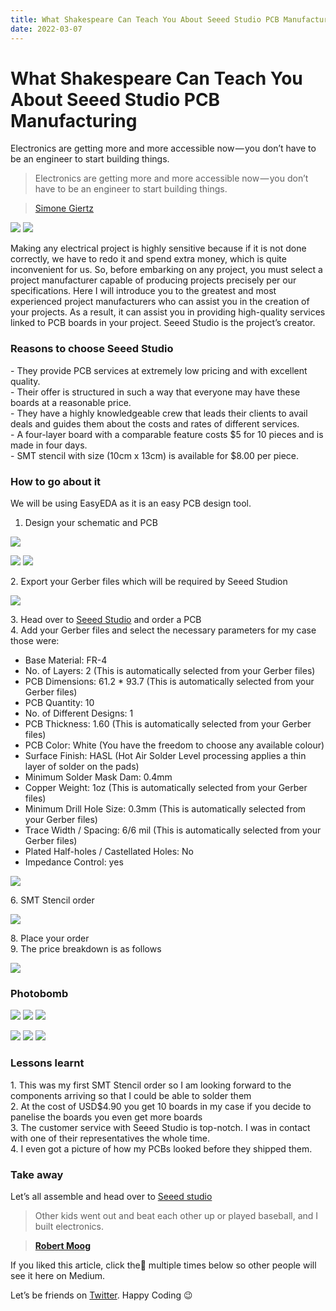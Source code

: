 ```yaml
---
title: What Shakespeare Can Teach You About Seeed Studio PCB Manufacturing
date: 2022-03-07
---
```



# What Shakespeare Can Teach You About Seeed Studio PCB Manufacturing

Electronics are getting more and more accessible now — you don’t have to be an engineer to start building things.

> Electronics are getting more and more accessible now — you don’t have to be an engineer to start building things.

> [Simone Giertz](https://www.brainyquote.com/authors/simone-giertz-quotes)

![](/blogs/medium/1__WsQa2IP6o4QBNQ734ijqyA.jpeg)
![](/blogs/medium/1__SIUT0WpZI7myXUVIGFu1Mg.jpeg)

Making any electrical project is highly sensitive because if it is not done correctly, we have to redo it and spend extra money, which is quite inconvenient for us. So, before embarking on any project, you must select a project manufacturer capable of producing projects precisely per our specifications. Here I will introduce you to the greatest and most experienced project manufacturers who can assist you in the creation of your projects. As a result, it can assist you in providing high-quality services linked to PCB boards in your project. Seeed Studio is the project’s creator.

### Reasons to choose Seeed Studio

\- They provide PCB services at extremely low pricing and with excellent quality.  
\- Their offer is structured in such a way that everyone may have these boards at a reasonable price.  
\- They have a highly knowledgeable crew that leads their clients to avail deals and guides them about the costs and rates of different services.  
\- A four-layer board with a comparable feature costs $5 for 10 pieces and is made in four days.  
\- SMT stencil with size (10cm x 13cm) is available for $8.00 per piece.

### How to go about it

We will be using EasyEDA as it is an easy PCB design tool.

1.  Design your schematic and PCB

![](/blogs/medium/1__Jq9EB0oRBx5Duoj3WELdnQ.png)

![](/blogs/medium/1__vLkuxleXhMVch5Elr__ozew.png)
![](/blogs/medium/1__lQ4aHkRyA9wkPQ__eWWK1__g.png)

2\. Export your Gerber files which will be required by Seeed Studion

![](/blogs/medium/1__D4hkVag4LaC4l5EsSBvRCQ.png)

3\. Head over to [Seeed Studio](https://www.seeedstudio.com/prototype-pcb-assembly.html) and order a PCB   
4\. Add your Gerber files and select the necessary parameters for my case those were:

*   Base Material: FR-4
*   No. of Layers: 2 (This is automatically selected from your Gerber files)
*   PCB Dimensions: 61.2 \* 93.7 (This is automatically selected from your Gerber files)
*   PCB Quantity: 10
*   No. of Different Designs: 1
*   PCB Thickness: 1.60 (This is automatically selected from your Gerber files)
*   PCB Color: White (You have the freedom to choose any available colour)
*   Surface Finish: HASL (Hot Air Solder Level processing applies a thin layer of solder on the pads)
*   Minimum Solder Mask Dam: 0.4mm
*   Copper Weight: 1oz (This is automatically selected from your Gerber files)
*   Minimum Drill Hole Size: 0.3mm (This is automatically selected from your Gerber files)
*   Trace Width / Spacing: 6/6 mil (This is automatically selected from your Gerber files)
*   Plated Half-holes / Castellated Holes: No
*   Impedance Control: yes

![](/blogs/medium/1__swhpKNZax7u1uE7Z9hzwrA.png)

6\. SMT Stencil order

![](/blogs/medium/1__j82ezBwzku9gv9BMlI7ypQ.png)

8\. Place your order  
9\. The price breakdown is as follows

![](/blogs/medium/1__n2PBI7mE5t__Ibpw__Jz__p6w.png)

### Photobomb

![](/blogs/medium/1__WsQa2IP6o4QBNQ734ijqyA.jpeg)
![](/blogs/medium/1__SIUT0WpZI7myXUVIGFu1Mg.jpeg)
![](/blogs/medium/1__k4Z__WTv__ppSEKZjlcmkDkw.jpeg)

![](/blogs/medium/1__GwAQEHUPiEuxr__nz9IWvqA.jpeg)
![](/blogs/medium/1__VDSM4gkU1Y6EnUdnKeEeMQ.jpeg)
![](/blogs/medium/1__XLGgPcb1FWtyLe__MON8IDA.jpeg)

### Lessons learnt

1\. This was my first SMT Stencil order so I am looking forward to the components arriving so that I could be able to solder them  
2\. At the cost of USD$4.90 you get 10 boards in my case if you decide to panelise the boards you even get more boards  
3\. The customer service with Seeed Studio is top-notch. I was in contact with one of their representatives the whole time.  
4\. I even got a picture of how my PCBs looked before they shipped them.

### Take away

Let’s all assemble and head over to [Seeed studio](https://www.seeedstudio.com/fusion_pcb.html)

> Other kids went out and beat each other up or played baseball, and I built electronics.

> [**Robert Moog**](https://www.brainyquote.com/authors/robert-moog-quotes)

If you liked this article, click the👏 multiple times below so other people will see it here on Medium.

Let’s be friends on [Twitter](https://twitter.com/b1ackd0t). Happy Coding 😉
